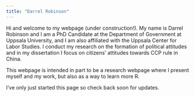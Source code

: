 ```yaml
---
title: "Darrel Robinson"
---
```


Hi and welcome to my webpage (under construction!).  My name is Darrel Robinson and I am a PhD Candidate at the Department of Government at Uppsala University, and I am also affiliated with the Uppsala Center for Labor Studies.  I conduct my research on the formation of political attitudes and in my dissertation I focus on citizens' attitudes towards CCP rule in China.  

This webpage is intended in part to be a research webpage where I present myself and my work, but also as a way to learn more R.  

I've only just started this page so check back soon for updates.  